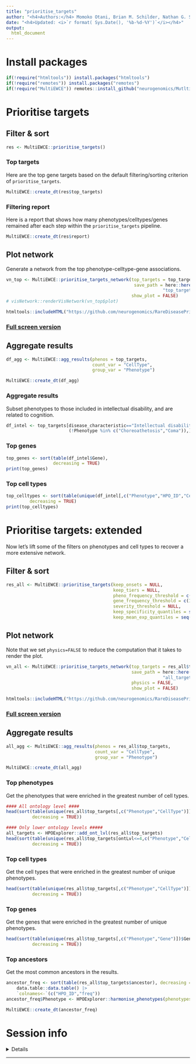 ```yaml
---
title: "prioritise_targets"
author: "<h4>Authors:</h4> Momoko Otani, Brian M. Schilder, Nathan G. Skene"
date: "<h4>Updated: <i>`r format( Sys.Date(), '%b-%d-%Y')`</i></h4>"
output:
  html_document
---
```


# Install packages

```r
if(!require("htmltools")) install.packages("htmltools") 
if(!require("remotes")) install.packages("remotes") 
if(!require("MultiEWCE")) remotes::install_github("neurogenomics/MutltiEWCE", dependencies = TRUE)
```

# Prioritise targets

## Filter & sort

```r
res <- MultiEWCE::prioritise_targets()
```


### Top targets 

Here are the top gene targets based on the default filtering/sorting criterion of `prioritise_targets`.

```r
MultiEWCE::create_dt(res$top_targets)
```

### Filtering report 

Here is a report that shows how many phenotypes/celltypes/genes remained
after each step within the `prioritise_targets` pipeline.

```r
MultiEWCE::create_dt(res$report)
```


## Plot network

Generate a network from the top phenotype-celltype-gene associations.

```r
vn_top <- MultiEWCE::prioritise_targets_network(top_targets = top_targets, 
                                                 save_path = here::here("reports",
                                                            "top_targets_network.html"), 
                                                show_plot = FALSE)
# visNetwork::renderVisNetwork(vn_top$plot)
```

```r
htmltools::includeHTML("https://github.com/neurogenomics/RareDiseasePrioritisation/raw/master/reports/top_targets_network.html")
```


### [Full screen version](https://neurogenomics.github.io/RareDiseasePrioritisation/reports/top_targets_network.html)


## Aggregate results

```r
df_agg <- MultiEWCE::agg_results(phenos = top_targets,
                                 count_var = "CellType", 
                                 group_var = "Phenotype")

MultiEWCE::create_dt(df_agg)
```

### Aggregate results

Subset phenotypes to those included in intellectual disability, 
and are related to cognition.

```r
df_intel <- top_targets[disease_characteristic=="Intellectual disability" &
                        (!Phenotype %in% c("Choreoathetosis","Coma")),]
```

### Top genes

```r
top_genes <- sort(table(df_intel$Gene),
                  decreasing = TRUE)
print(top_genes)
```

### Top cell types

```r
top_celltypes <- sort(table(unique(df_intel[,c("Phenotype","HPO_ID","CellType")])$CellType),
         decreasing = TRUE)
print(top_celltypes)
```

# Prioritise targets: extended

Now let's lift some of the filters on phenotypes and cell types
to recover a more extensive network.

## Filter & sort

```r
res_all <- MultiEWCE::prioritise_targets(keep_onsets = NULL,
                                         keep_tiers = NULL,
                                         pheno_frequency_threshold = c(10,NA),
                                         gene_frequency_threshold = c(10,NA),
                                         severity_threshold = NULL,
                                         keep_specificity_quantiles = seq(30,40),
                                         keep_mean_exp_quantiles = seq(30,40))
```

## Plot network

Note that we set `physics=FALSE` to reduce the computation that it takes to render the plot.

```r
vn_all <- MultiEWCE::prioritise_targets_network(top_targets = res_all$top_targets, 
                                                save_path = here::here("reports",
                                                            "all_targets_network.html"), 
                                                physics = FALSE,  
                                                show_plot = FALSE)
```

```r
htmltools::includeHTML("https://github.com/neurogenomics/RareDiseasePrioritisation/raw/master/reports/all_targets_network.html")
```

### [Full screen version](https://neurogenomics.github.io/RareDiseasePrioritisation/reports/all_targets_network.html)

## Aggregate results

```r
all_agg <- MultiEWCE::agg_results(phenos = res_all$top_targets,
                                  count_var = "CellType", 
                                  group_var = "Phenotype")

MultiEWCE::create_dt(all_agg) 
```

### Top phenotypes

Get the phenotypes that were enriched in the greatest number of cell types.

```r
#### All ontology level ####
head(sort(table(unique(res_all$top_targets[,c("Phenotype","CellType")])$Phenotype), 
          decreasing = TRUE))

#### Only lower ontology levels #####
all_targets <- HPOExplorer::add_ont_lvl(res_all$top_targets)
head(sort(table(unique(res_all$top_targets[ontLvl<=4,c("Phenotype","CellType")])$Phenotype), 
          decreasing = TRUE))
```


### Top cell types

Get the cell types that were enriched in the greatest number of unique phenotypes.

```r
head(sort(table(unique(res_all$top_targets[,c("Phenotype","CellType")])$CellType), 
          decreasing = TRUE))
```

### Top genes

Get the genes that were enriched in the greatest number of unique phenotypes.

```r
head(sort(table(unique(res_all$top_targets[,c("Phenotype","Gene")])$Gene), 
          decreasing = TRUE))
```

### Top ancestors

Get the most common ancestors in the results.

```r
ancestor_freq <- sort(table(res_all$top_targets$ancestor), decreasing = TRUE) |>
    data.table::data.table() |> 
    `colnames<-`(c("HPO_ID","freq"))
ancestor_freq$Phenotype <- HPOExplorer::harmonise_phenotypes(phenotypes = ancestor_freq$HPO_ID)

MultiEWCE::create_dt(ancestor_freq) 
```


# Session info

<details>
```r
utils::sessionInfo()
```
</details>
<hr>